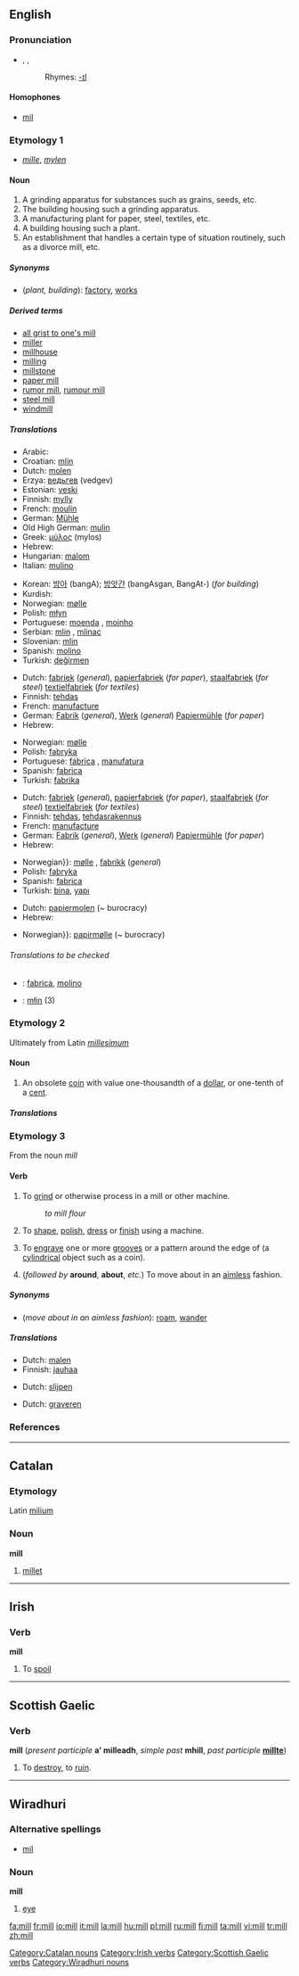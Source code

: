 ==English==

===Pronunciation===
*{{AHD|mĭl}}, {{IPA|/mɪl/}}, {{SAMPA|/mIl/}}
*:Rhymes: [[Rhymes:English:-ɪl|-ɪl]]

====Homophones====
*[[mil]]

===Etymology 1===
* {{ME.}} ''[[mille]]'', {{OE.}} ''[[mylen]]''

====Noun====
{{en-noun}}

# A grinding apparatus for substances such as grains, seeds, etc.
# The building housing such a grinding apparatus.
# A manufacturing plant for paper, steel, textiles, etc.
# A building housing such a plant.
# An establishment that handles a certain type of situation routinely, such as a divorce mill, etc.

=====Synonyms=====
*(''plant, building''): [[factory]], [[works]]

=====Derived terms=====
*[[all grist to one's mill]]
*[[miller]]
*[[millhouse]]
*[[milling]]
*[[millstone]]
*[[paper mill]]
*[[rumor mill]], [[rumour mill]]
*[[steel mill]]
*[[windmill]]

=====Translations=====
{{trans-top|grinding apparatus or the building housing it}}
*Arabic: {{ARchar|[[مطحنة]]}}
*Croatian: [[mlin]] {{m}}
*Dutch: [[molen]] {{m}}
*Erzya: [[ведьгев]] (vedgev)
*Estonian: [[veski]]
*Finnish: [[mylly]]
*French: [[moulin]] {{m}}
*German: [[Mühle]] {{f}}
*Old High German: [[mulin]] {{f}}
*Greek: [[μύλος]] (mylos)
*Hebrew: {{he-translation|טחנה|tachánah}}
*Hungarian: [[malom]]
*Italian: [[mulino]] {{m}}
{{trans-mid}}
*Korean: [[방아]] (bangA); [[방앗간]] (bangAsgan, BangAt-) (''for building'')
*Kurdish: {{KUchar|[[ئاش]]}}
*Norwegian: [[mølle]] {{m}}
*Polish: [[młyn]] {{m}}
*Portuguese: [[moenda]] {{f}}, [[moinho]] {{m}}
*Serbian: [[mlin]] {{m}}, [[mlinac]] {{m}}
*Slovenian: [[mlin]] {{m}}
*Spanish: [[molino]] {{m}}
*Turkish: [[değirmen]]
{{trans-bottom}}

{{trans-top|manufacturing plant}}
*Dutch: [[fabriek]] {{f}} (''general''), [[papierfabriek]] {{f}} (''for paper''), [[staalfabriek]] (''for steel'') [[textielfabriek]] (''for textiles'')
*Finnish: [[tehdas]]
*French: [[manufacture]] {{f}}
*German: [[Fabrik]] {{f}} (''general''), [[Werk]] {{n}} (''general'') [[Papiermühle]] {{f}} (''for paper'')
*Hebrew: {{he-translation|טחנה|tachánah}}
{{trans-mid}}
*Norwegian: [[mølle]] {{m}}
*Polish: [[fabryka]] {{f}}
*Portuguese: [[fábrica]] {{f}}, [[manufatura]] {{f}}
*Spanish: [[fabrica]] {{f}}
*Turkish: [[fabrika]]
{{trans-bottom}}

{{trans-top|building}}
*Dutch: [[fabriek]] {{f}} (''general''), [[papierfabriek]] {{f}} (''for paper''), [[staalfabriek]] (''for steel'') [[textielfabriek]] (''for textiles'')
*Finnish: [[tehdas]], [[tehdasrakennus]]
*French: [[manufacture]] {{f}}
*German: [[Fabrik]] {{f}} (''general''), [[Werk]] {{n}} (''general'') [[Papiermühle]] {{f}} (''for paper'')
*Hebrew: {{he-translation|טחנה|tachánah}}
{{trans-mid}}
*Norwegian}}: [[mølle]] {{m}}, [[fabrikk]] {{m}} (''general'')
*Polish: [[fabryka]] {{f}}
*Spanish: [[fabrica]] {{f}}
*Turkish: [[bina]], [[yapı]]
{{trans-bottom}}

{{trans-top|establishment that handles a certain type of situation routinely}}
*Dutch: [[papiermolen]] (~ burocracy)
*Hebrew: {{he-translation|טחנה|tachánah}}
{{trans-mid}}
*Norwegian}}: [[papirmølle]] {{m}}(~ burocracy)
{{trans-bottom}}

======Translations to be checked======
{{checktrans}}

*{{ttbc|Interlingua}}: [[fabrica]], [[molino]]
*{{ttbc|Kashubian}}: [[młin]] {{m}} (3)

===Etymology 2===
Ultimately from Latin ''[[millesimum]]''

====Noun====
{{en-noun}}

# An obsolete [[coin]] with value one-thousandth of a [[dollar]], or one-tenth of a [[cent]].

=====Translations=====
{{trans-top|coin}}
{{trans-mid}}
{{trans-bottom}}

===Etymology 3===
From the noun ''mill''

====Verb====
{{en-verb}}

# {{transitive}} To [[grind]] or otherwise process in a mill or other machine.
#: ''to mill flour''
# {{transitive}} To [[shape]], [[polish]], [[dress]] or [[finish]] using a machine.
# {{transitive}} To [[engrave]] one or more [[groove]]s or a pattern around the edge of (a [[cylindrical]] object such as a coin).
# {{intransitive}} (''followed by'' '''around''', '''about''', ''etc.'') To move about in an [[aimless]] fashion.

=====Synonyms=====
*(''move about in an aimless fashion''): [[roam]], [[wander]]

=====Translations=====
{{trans-top|grind or process using a mill or other machine}}
*Dutch: [[malen]]
*Finnish: [[jauhaa]]
{{trans-mid}}
{{trans-bottom}}

{{trans-top|shape, polish, etc, using a machine}}
*Dutch: [[slijpen]]
{{trans-mid}}
{{trans-bottom}}

{{trans-top|engrave groove around the edge of}}
*Dutch: [[graveren]]
{{trans-mid}}
{{trans-bottom}}

{{trans-top|move about in an aimless fashion}}
{{trans-mid}}
{{trans-bottom}}

===References===
{{R:Century 1911}}
{{R:Webster 1913}}

----

==Catalan==

===Etymology===
Latin [[milium]]

===Noun===
'''mill'''

# [[millet]]

[[Category:Catalan nouns]]

----

==Irish==

===Verb===
'''mill'''

# To [[spoil]]

[[Category:Irish verbs]]

----

==Scottish Gaelic==

===Verb===
'''mill''' (''present participle'' '''a' milleadh''', ''simple past'' '''mhill''', ''past participle'' '''[[millte]]''')

# To [[destroy]], to [[ruin]].

[[Category:Scottish Gaelic verbs]]

----

==Wiradhuri==

===Alternative spellings===
*[[mil]]

===Noun===
'''mill'''

# [[eye]]

[[Category:Wiradhuri nouns]]

[[fa:mill]]
[[fr:mill]]
[[io:mill]]
[[it:mill]]
[[la:mill]]
[[hu:mill]]
[[pl:mill]]
[[ru:mill]]
[[fi:mill]]
[[ta:mill]]
[[vi:mill]]
[[tr:mill]]
[[zh:mill]]